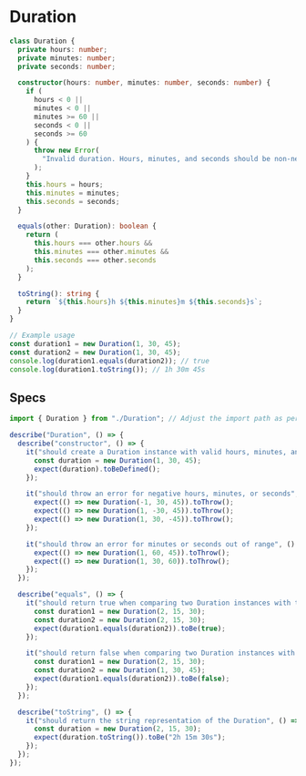# Duration

```ts copy
class Duration {
  private hours: number;
  private minutes: number;
  private seconds: number;

  constructor(hours: number, minutes: number, seconds: number) {
    if (
      hours < 0 ||
      minutes < 0 ||
      minutes >= 60 ||
      seconds < 0 ||
      seconds >= 60
    ) {
      throw new Error(
        "Invalid duration. Hours, minutes, and seconds should be non-negative and within their respective ranges."
      );
    }
    this.hours = hours;
    this.minutes = minutes;
    this.seconds = seconds;
  }

  equals(other: Duration): boolean {
    return (
      this.hours === other.hours &&
      this.minutes === other.minutes &&
      this.seconds === other.seconds
    );
  }

  toString(): string {
    return `${this.hours}h ${this.minutes}m ${this.seconds}s`;
  }
}

// Example usage
const duration1 = new Duration(1, 30, 45);
const duration2 = new Duration(1, 30, 45);
console.log(duration1.equals(duration2)); // true
console.log(duration1.toString()); // 1h 30m 45s
```

## Specs

```ts copy
import { Duration } from "./Duration"; // Adjust the import path as per your project structure

describe("Duration", () => {
  describe("constructor", () => {
    it("should create a Duration instance with valid hours, minutes, and seconds", () => {
      const duration = new Duration(1, 30, 45);
      expect(duration).toBeDefined();
    });

    it("should throw an error for negative hours, minutes, or seconds", () => {
      expect(() => new Duration(-1, 30, 45)).toThrow();
      expect(() => new Duration(1, -30, 45)).toThrow();
      expect(() => new Duration(1, 30, -45)).toThrow();
    });

    it("should throw an error for minutes or seconds out of range", () => {
      expect(() => new Duration(1, 60, 45)).toThrow();
      expect(() => new Duration(1, 30, 60)).toThrow();
    });
  });

  describe("equals", () => {
    it("should return true when comparing two Duration instances with the same hours, minutes, and seconds", () => {
      const duration1 = new Duration(2, 15, 30);
      const duration2 = new Duration(2, 15, 30);
      expect(duration1.equals(duration2)).toBe(true);
    });

    it("should return false when comparing two Duration instances with different hours, minutes, or seconds", () => {
      const duration1 = new Duration(2, 15, 30);
      const duration2 = new Duration(1, 30, 45);
      expect(duration1.equals(duration2)).toBe(false);
    });
  });

  describe("toString", () => {
    it("should return the string representation of the Duration", () => {
      const duration = new Duration(2, 15, 30);
      expect(duration.toString()).toBe("2h 15m 30s");
    });
  });
});
```

